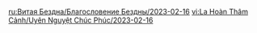 {{Blessing of the Abyssal Moon
|name       = Verdant
|phase      = Waning
|image      = Spiral Abyss Blessing 59.png
|details    = <li>After a character deals Dendro DMG to opponents through Normal Attack, Charged Attack, Plunging Attack, Elemental Skill, or Elemental Burst, the character will gain one stack of Verdant Vigor: {{Color|bp|DMG dealt by the character will be increased by 8%}} for 6s. This effect can be triggered once every 0.1s. Max 6 stacks. Each stack's duration is counted independently.</li>
|time_start = 2023-02-16 04:00:00
|time_end   = 2023-03-01 03:59:59
}}
<noinclude>
<!-- interwikis -->
[[ru:Витая Бездна/Благословение Бездны/2023-02-16]]
[[vi:La Hoàn Thâm Cảnh/Uyên Nguyệt Chúc Phúc/2023-02-16]]
</noinclude>